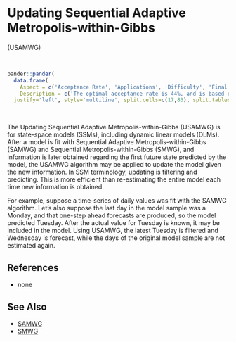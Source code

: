 # <a name='usamwg'>Updating Sequential Adaptive Metropolis-within-Gibbs</a>

(<a name='usamwg'>USAMWG</a>)

<br>
```r
pander::pander(
  data.frame(
    Aspect = c('Acceptance Rate', 'Applications', 'Difficulty', 'Final Algorithm?', 'Proposal'),
    Description = c('The optimal acceptance rate is 44%, and is based on the univariate normality of each marginal posterior distribution. The observed acceptance rate may be suitable in the interval [15%,50%].', 'This algorithm is applicable with state-space models (SSMs), including dynamic linear models (DLMs).','This algorithm is relatively easy for a beginner. It has few algorithm specifications. However, since it is adaptive, the user must regard diminishing adaptation.','User Discretion. The USMWG algorithm is recommended as the final algorithm, though USAMWG may be used if diminishing adaptation occurs and adaptation ceases effectively.', 'Componentwise.')),
  justify='left', style='multiline', split.cells=c(17,83), split.tables=Inf)
```

<br>

The Updating Sequential Adaptive Metropolis-within-Gibbs (USAMWG) is for state-space models (SSMs), including dynamic linear models (DLMs). After a model is fit with Sequential Adaptive Metropolis-within-Gibbs (SAMWG) and Sequential Metropolis-within-Gibbs (SMWG), and information is later obtained regarding the first future state predicted by the model, the USAMWG algorithm may be applied to update the model given the new information. In SSM terminology, updating is filtering and predicting. This is more efficient than re-estimating the entire model each time new information is obtained.

For example, suppose a time-series of daily values was fit with the SAMWG algorithm. Let's also suppose the last day in the model sample was a Monday, and that one-step ahead forecasts are produced, so the model predicted Tuesday. After the actual value for Tuesday is known, it may be included in the model. Using USAMWG, the latest Tuesday is filtered and Wednesday is forecast, while the days of the original model sample are not estimated again.

## References

- none

## See Also

- [SAMWG](#samwg)
- [SMWG](#smwg)

